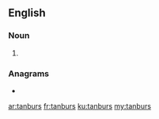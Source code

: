 ==English==

===Noun===
{{head|en|noun plural form}}

# {{plural of|tanbur|lang=en}}

===Anagrams===
* {{l|en|turbans}}

[[ar:tanburs]]
[[fr:tanburs]]
[[ku:tanburs]]
[[my:tanburs]]